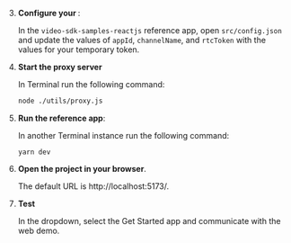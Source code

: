 <PlatformWrapper platform="react-js">

3. **Configure your <Vpl k="CLIENT"/>**:

    In the `video-sdk-samples-reactjs` reference app, open `src/config.json` and update the values of `appId`,
    `channelName`, and `rtcToken` with the values for your temporary token.

1. **Start the proxy server**

    In Terminal run the following command:

    ```bash
    node ./utils/proxy.js
    ```

1.  **Run the <Vpl k="NAME" /> reference app**:

    In another Terminal instance run the following command:

    ```terminal
    yarn dev
    ```

1. **Open the project in your browser**.

    The default URL is http://localhost:5173/.

1. **Test <Vpd k="PRODUCT" />**

    In the dropdown, select the Get Started app and communicate with the web demo.

</PlatformWrapper>
